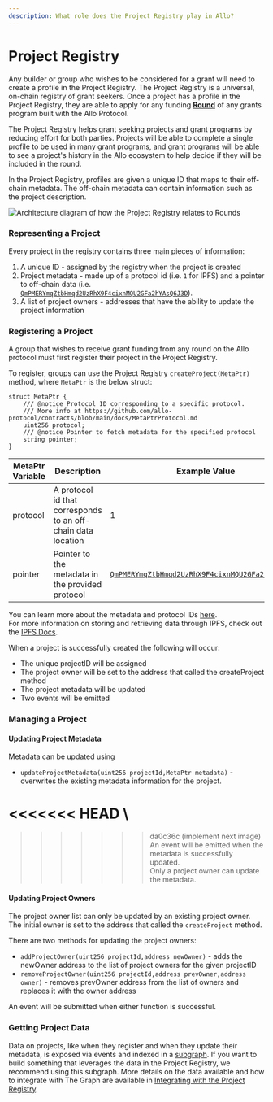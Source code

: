 ```yaml
---
description: What role does the Project Registry play in Allo?
---
```



# Project Registry

Any builder or group who wishes to be considered for a grant will need to create a profile in the Project Registry. The Project Registry is a universal, on-chain registry of grant seekers. Once a project has a profile in the Project Registry, they are able to apply for any funding [**Round**](../round.md) of any grants program built with the Allo Protocol.

The Project Registry helps grant seeking projects and grant programs by reducing effort for both parties. Projects will be able to complete a single profile to be used in many grant programs, and grant programs will be able to see a project's history in the Allo ecosystem to help decide if they will be included in the round.&#x20;

In the Project Registry, profiles are given a unique ID that maps to their off-chain metadata. The off-chain metadata can contain information such as the project description.

<Image
  src="/project-registry.png"
  alt="Architecture diagram of how the Project Registry relates to Rounds"
  width={800}
  height={500}
/>

### Representing a Project

Every project in the registry contains three main pieces of information:

1. &#x20;A unique ID - assigned by the registry when the project is created
2. Project metadata - made up of a protocol id (i.e. `1` for IPFS) and a pointer to off-chain data (i.e. [`QmPMERYmqZtbHmqd2UzRhX9F4cixnMQU2GFa2hYAsQ6J3D`](https://cloudflare-ipfs.com/ipfs/QmPMERYmqZtbHmqd2UzRhX9F4cixnMQU2GFa2hYAsQ6J3D)).
3. A list of project owners - addresses that have the ability to update the project information

### Registering a Project

A group that wishes to receive grant funding from any round on the Allo protocol must first register their project in the Project Registry.

To register, groups can use the Project Registry `createProject(MetaPtr)` method, where `MetaPtr` is the below struct:

```solidity
struct MetaPtr {
    /// @notice Protocol ID corresponding to a specific protocol.
    /// More info at https://github.com/allo-protocol/contracts/blob/main/docs/MetaPtrProtocol.md
    uint256 protocol;
    /// @notice Pointer to fetch metadata for the specified protocol
    string pointer;
}
```

| MetaPtr Variable | Description                                                  | Example Value                                                                                                                       | Notes                                                  |
| ---------------- | ------------------------------------------------------------ | ----------------------------------------------------------------------------------------------------------------------------------- | ------------------------------------------------------ |
| protocol         | A protocol id that corresponds to an off-chain data location | 1                                                                                                                                   | Currently IPFS (id =1) is the only available protocol. |
| pointer          | Pointer to the metadata in the provided protocol             | [`QmPMERYmqZtbHmqd2UzRhX9F4cixnMQU2GFa2hYAsQ6J3D`](https://cloudflare-ipfs.com/ipfs/QmPMERYmqZtbHmqd2UzRhX9F4cixnMQU2GFa2hYAsQ6J3D) |                                                        |

You can learn more about the metadata and protocol IDs [here](https://github.com/allo-protocol/contracts/blob/main/docs/MetaPtrProtocol.md). \
For more information on storing and retrieving data through IPFS, check out the [IPFS Docs](https://docs.ipfs.tech/concepts/file-systems/#mutable-file-system-mfs).

When a project is successfully created the following will occur:

- The unique projectID will be assigned&#x20;
- The project owner will be set to the address that called the createProject method
- The project metadata will be updated
- Two events will be emitted &#x20;

### Managing a Project

#### Updating Project Metadata

Metadata can be updated using

- `updateProjectMetadata(uint256 projectId,MetaPtr metadata)` - overwrites the existing metadata information for the project.

<<<<<<< HEAD
\
=======
>>>>>>> da0c36c (implement next image)
An event will be emitted when the metadata is successfully updated.\
Only a project owner can update the metadata.

#### Updating Project Owners

The project owner list can only be updated by an existing project owner. The initial owner is set to the address that called the `createProject` method.

There are two methods for updating the project owners:

- `addProjectOwner(uint256 projectId,address newOwner)` - adds the newOwner address to the list of project owners for the given projectID
- `removeProjectOwner(uint256 projectId,address prevOwner,address owner)` - removes prevOwner address from the list of owners and replaces it with the owner address

An event will be submitted when either function is successful.

### Getting Project Data

Data on projects, like when they register and when they update their metadata, is exposed via events and indexed in a [subgraph](../../getting-started/subgraph.md#project-registry). If you want to build something that leverages the data in the Project Registry, we recommend using this subgraph. More details on the data available and how to integrate with The Graph are available in [Integrating with the Project Registry](integrating-with-the-project-registry.md).

